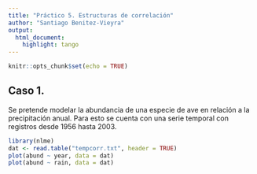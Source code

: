 ```yaml
---
title: "Práctico 5. Estructuras de correlación"
author: "Santiago Benitez-Vieyra"
output:
  html_document:
    highlight: tango
---
```


```r
knitr::opts_chunk$set(echo = TRUE)
```

## Caso 1. 
Se pretende modelar la abundancia de una especie de ave en relación a la precipitación anual. Para esto se cuenta con una serie temporal con registros desde 1956 hasta 2003. 
```r
library(nlme)
dat <- read.table("tempcorr.txt", header = TRUE)
plot(abund ~ year, data = dat)
plot(abund ~ rain, data = dat)

``` 


